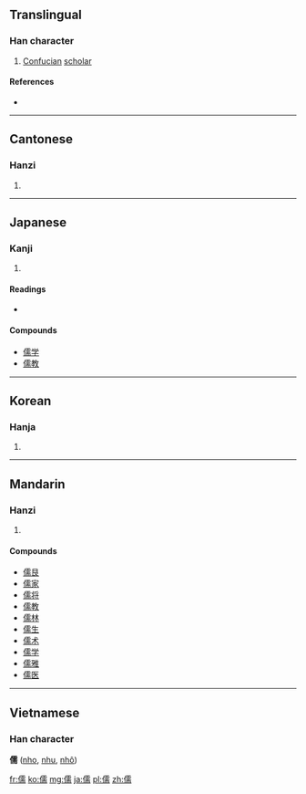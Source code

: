 ==Translingual==

===Han character===
{{Han char|rn=9|rad=人|as=14|sn=16|four=2122<sub>7</sub>|canj=[[人]][[一]][[月]][[月]] (OMBB)|ids=⿰[[亻]][[需]]}}

# [[Confucian]] [[scholar]]

====References====
* {{Han ref|kx=0119.300|dkj=01220|dj=0253.080|hdz=10230.090|uh=5112|ud=20754|bh=BEA7|bd=48807}}

----

==Cantonese==

===Hanzi===
{{yue-hanzi|jyut=|y=yu4}}

# {{defn|Cantonese|sort=人14}}

----

==Japanese==

===Kanji===
{{ja-kanji|grade=c|rs=人14}}

# {{defn|Japanese|sort=人14}}

====Readings====
* {{ja-readings|on=[[じゅ]] (ju)|kun=[[やわらか]] (yawaraka), [[うるおす]] (uruosu), [[したがう]] (shitagau)}}

====Compounds====
* [[儒学]]
* [[儒教]]

----

==Korean==

===Hanja===
{{ko-hanja|hangeul=[[유]]|rv=yu|mr=yu}}

# {{defn|Korean|sort=人14}}

----

==Mandarin==

===Hanzi===
{{cmn-hanzi|pin=[[ěr]] ([[er3]]), [[nǎi]] ([[nai3]]), [[rú]] ([[ru2]])|wg=erh<sup>3</sup>, nai<sup>3</sup>, ju<sup>2</sup>}}

# {{defn|Mandarin|sort=人14}}

====Compounds====
* [[儒艮]]
* [[儒家]]
* [[儒将]]
* [[儒教]]
* [[儒林]]
* [[儒生]]
* [[儒术]]
* [[儒学]]
* [[儒雅]]
* [[儒医]]

----

==Vietnamese==
===Han character===
'''儒''' ([[nho]], [[nhu]], [[nhô]])

[[fr:儒]]
[[ko:儒]]
[[mg:儒]]
[[ja:儒]]
[[pl:儒]]
[[zh:儒]]